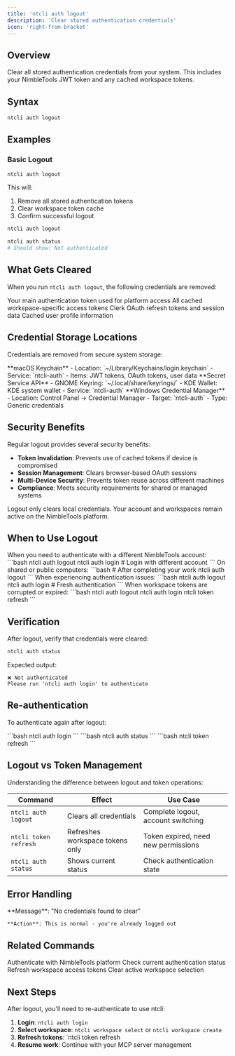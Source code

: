 ```yaml
---
title: 'ntcli auth logout'
description: 'Clear stored authentication credentials'
icon: 'right-from-bracket'
---
```


## Overview

Clear all stored authentication credentials from your system. This includes your NimbleTools JWT token and any cached workspace tokens.

## Syntax

```bash
ntcli auth logout
```

## Examples

### Basic Logout

```bash
ntcli auth logout
```

This will:
1. Remove all stored authentication tokens
2. Clear workspace token cache
3. Confirm successful logout

<CodeGroup>

```bash Logout
ntcli auth logout
```

```bash Verify Logout
ntcli auth status
# Should show: Not authenticated
```

</CodeGroup>

## What Gets Cleared

When you run `ntcli auth logout`, the following credentials are removed:

<CardGroup cols={2}>
  <Card title="NimbleTools JWT" icon="key">
    Your main authentication token used for platform access
  </Card>
  <Card title="Workspace Tokens" icon="folder-open">
    All cached workspace-specific access tokens
  </Card>
  <Card title="OAuth Tokens" icon="shield">
    Clerk OAuth refresh tokens and session data
  </Card>
  <Card title="User Profile" icon="user">
    Cached user profile information
  </Card>
</CardGroup>

## Credential Storage Locations

Credentials are removed from secure system storage:

<Tabs>
  <Tab title="macOS">
    **macOS Keychain**
    - Location: `~/Library/Keychains/login.keychain`
    - Service: `ntcli-auth`
    - Items: JWT tokens, OAuth tokens, user data
  </Tab>
  <Tab title="Linux">
    **Secret Service API**
    - GNOME Keyring: `~/.local/share/keyrings/`
    - KDE Wallet: KDE system wallet
    - Service: `ntcli-auth`
  </Tab>
  <Tab title="Windows">
    **Windows Credential Manager**
    - Location: Control Panel → Credential Manager
    - Target: `ntcli-auth`
    - Type: Generic credentials
  </Tab>
</Tabs>

## Security Benefits

Regular logout provides several security benefits:

- **Token Invalidation**: Prevents use of cached tokens if device is compromised
- **Session Management**: Clears browser-based OAuth sessions
- **Multi-Device Security**: Prevents token reuse across different machines
- **Compliance**: Meets security requirements for shared or managed systems

<Callout type="info">
  Logout only clears local credentials. Your account and workspaces remain active on the NimbleTools platform.
</Callout>

## When to Use Logout

<AccordionGroup>
  <Accordion title="Switching Accounts">
    When you need to authenticate with a different NimbleTools account:
    ```bash
    ntcli auth logout
    ntcli auth login  # Login with different account
    ```
  </Accordion>
  
  <Accordion title="Security Best Practices">
    On shared or public computers:
    ```bash
    # After completing your work
    ntcli auth logout
    ```
  </Accordion>
  
  <Accordion title="Troubleshooting Authentication">
    When experiencing authentication issues:
    ```bash
    ntcli auth logout
    ntcli auth login  # Fresh authentication
    ```
  </Accordion>
  
  <Accordion title="Token Refresh Issues">
    When workspace tokens are corrupted or expired:
    ```bash
    ntcli auth logout
    ntcli auth login
    ntcli token refresh
    ```
  </Accordion>
</AccordionGroup>

## Verification

After logout, verify that credentials were cleared:

```bash
ntcli auth status
```

Expected output:
```
❌ Not authenticated
Please run 'ntcli auth login' to authenticate
```

## Re-authentication

To authenticate again after logout:

<Steps>
  <Step title="Login">
    ```bash
    ntcli auth login
    ```
  </Step>
  <Step title="Verify Status">
    ```bash
    ntcli auth status
    ```
  </Step>
  <Step title="Refresh Workspace Tokens">
    ```bash
    ntcli token refresh
    ```
  </Step>
</Steps>

## Logout vs Token Management

Understanding the difference between logout and token operations:

| Command | Effect | Use Case |
|---------|--------|----------|
| `ntcli auth logout` | Clears all credentials | Complete logout, account switching |
| `ntcli token refresh` | Refreshes workspace tokens only | Token expired, need new permissions |
| `ntcli auth status` | Shows current status | Check authentication state |

## Error Handling

<AccordionGroup>
  <Accordion title="Already logged out">
    **Message**: "No credentials found to clear"
    
    **Action**: This is normal - you're already logged out
  </Accordion>
</AccordionGroup>

## Related Commands

<CardGroup cols={2}>
  <Card
    title="auth login"
    icon="right-to-bracket" 
    href="/cli/commands/auth/login"
  >
    Authenticate with NimbleTools platform
  </Card>
  <Card
    title="auth status"
    icon="circle-info"
    href="/cli/commands/auth/status"
  >
    Check current authentication status
  </Card>
  <Card
    title="token refresh"
    icon="arrows-rotate"
    href="/cli/commands/token/refresh"
  >
    Refresh workspace access tokens
  </Card>
  <Card
    title="workspace clear"
    icon="folder-xmark"
    href="/cli/commands/workspace/clear"
  >
    Clear active workspace selection
  </Card>
</CardGroup>

## Next Steps

After logout, you'll need to re-authenticate to use ntcli:

1. **Login**: `ntcli auth login`
2. **Select workspace**: `ntcli workspace select` or `ntcli workspace create`
3. **Refresh tokens**: `ntcli token refresh
4. **Resume work**: Continue with your MCP server management